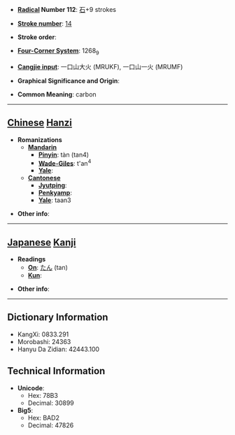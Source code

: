 * '''[[Wiktionary:Chinese radical index| Radical]] Number 112''': [[Wiktionary:Chinese radical index 石|石]]+9 strokes

* '''[[Wiktionary:Chinese total strokes index|Stroke number]]''': [[Wiktionary:Chinese total strokes index 14|14]]

* '''Stroke order''': 

* '''[[Wiktionary:Chinese four corner index|Four-Corner System]]''': 1268<sub>9</sub>

* '''[[Wiktionary:Chinese Cangjie index|Cangjie input]]''': 一口山大火 (MRUKF), 一口山一火 (MRUMF)

* '''Graphical Significance and Origin''': 

* '''Common Meaning''': carbon

----

== [[Chinese]] [[Hanzi]] ==

* '''Romanizations'''
** '''[[Mandarin]]'''
*** '''[[Pinyin]]''': tàn (tan4)
*** '''[[Wade-Giles]]''': t'an<sup>4</sup>
*** '''[[Yale]]''': 
** '''[[Cantonese]]'''
*** '''[[Jyutping]]''':
*** '''[[Penkyamp]]''': 
*** '''[[Yale]]''': taan3

* '''Other info''': 

----

== [[Japanese]] [[Kanji]] ==

* '''Readings'''
** '''[[On]]''': [[たん]] (tan)
** '''[[Kun]]''': 

* '''Other info''':  

----

== Dictionary Information ==

* KangXi: 0833.291
* Morobashi: 24363
* Hanyu Da Zidian: 42443.100

== Technical Information ==

* '''Unicode''':
** Hex: 78B3
** Decimal: 30899
* '''Big5''':
** Hex: BAD2
** Decimal: 47826